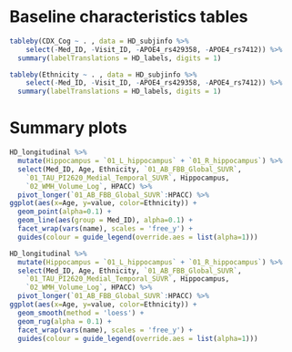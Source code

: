 
# Baseline characteristics tables

```r
tableby(CDX_Cog ~ . , data = HD_subjinfo %>% 
    select(-Med_ID, -Visit_ID, -APOE4_rs429358, -APOE4_rs7412)) %>%
  summary(labelTranslations = HD_labels, digits = 1)

tableby(Ethnicity ~ . , data = HD_subjinfo %>% 
    select(-Med_ID, -Visit_ID, -APOE4_rs429358, -APOE4_rs7412)) %>%
  summary(labelTranslations = HD_labels, digits = 1)
```

# Summary plots

```r
HD_longitudinal %>%
  mutate(Hippocampus = `01_L_hippocampus` + `01_R_hippocampus`) %>%
  select(Med_ID, Age, Ethnicity, `01_AB_FBB_Global_SUVR`, 
    `01_TAU_PI2620_Medial_Temporal_SUVR`, Hippocampus, 
    `02_WMH_Volume_Log`, HPACC) %>%
  pivot_longer(`01_AB_FBB_Global_SUVR`:HPACC) %>%
ggplot(aes(x=Age, y=value, color=Ethnicity)) +
  geom_point(alpha=0.1) +
  geom_line(aes(group = Med_ID), alpha=0.1) +
  facet_wrap(vars(name), scales = 'free_y') +
  guides(colour = guide_legend(override.aes = list(alpha=1)))
```

```r
HD_longitudinal %>%
  mutate(Hippocampus = `01_L_hippocampus` + `01_R_hippocampus`) %>%
  select(Med_ID, Age, Ethnicity, `01_AB_FBB_Global_SUVR`, 
    `01_TAU_PI2620_Medial_Temporal_SUVR`, Hippocampus, 
    `02_WMH_Volume_Log`, HPACC) %>%
  pivot_longer(`01_AB_FBB_Global_SUVR`:HPACC) %>%
ggplot(aes(x=Age, y=value, color=Ethnicity)) +
  geom_smooth(method = 'loess') +
  geom_rug(alpha = 0.1) +
  facet_wrap(vars(name), scales = 'free_y') +
  guides(colour = guide_legend(override.aes = list(alpha=1)))
```
